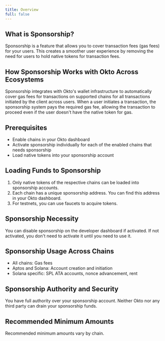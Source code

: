 ```yaml
---
title: Overview
full: false
---
```


## **What is Sponsorship?**

Sponsorship is a feature that allows you to cover transaction fees (gas fees) for your users. This creates a smoother user experience by removing the need for users to hold native tokens for transaction fees.

## **How Sponsorship Works with Okto Across Ecosystems**

Sponsorship integrates with Okto's wallet infrastructure to automatically cover gas fees for transactions on supported chains for all transactions initiated by the client across users. When a user initiates a transaction, the sponsorship system pays the required gas fee, allowing the transaction to proceed even if the user doesn't have the native token for gas.

## **Prerequisites**

* Enable chains in your Okto dashboard  
* Activate sponsorship individually for each of the enabled chains that needs sponsorship 
* Load native tokens into your sponsorship account


## **Loading Funds to Sponsorship**

1. Only native tokens of the respective chains can be loaded into sponsorship accounts.  
2. Each chain has a unique sponsorship address. You can find this address in your Okto dashboard.  
3. For testnets, you can use faucets to acquire tokens. 

## **Sponsorship Necessity**

You can disable sponsorship on the developer dashboard if activated. If not activated, you don't need to activate it until you need to use it.

## **Sponsorship Usage Across Chains**

* All chains: Gas fees  
* Aptos and Solana: Account creation and initiation  
* Solana specific: SPL ATA accounts, nonce advancement, rent

## **Sponsorship Authority and Security**

You have full authority over your sponsorship account. Neither Okto nor any third party can drain your sponsorship funds.

## **Recommended Minimum Amounts**

Recommended minimum amounts vary by chain. 